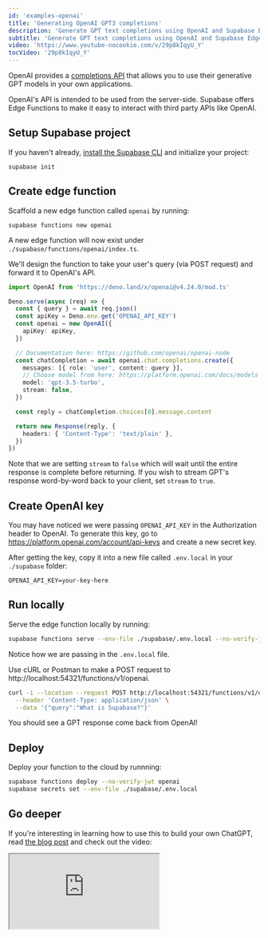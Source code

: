 ```yaml
---
id: 'examples-openai'
title: 'Generating OpenAI GPT3 completions'
description: 'Generate GPT text completions using OpenAI and Supabase Edge Functions.'
subtitle: 'Generate GPT text completions using OpenAI and Supabase Edge Functions.'
video: 'https://www.youtube-nocookie.com/v/29p8kIqyU_Y'
tocVideo: '29p8kIqyU_Y'
---
```


OpenAI provides a [completions API](https://platform.openai.com/docs/api-reference/completions) that allows you to use their generative GPT models in your own applications.

OpenAI's API is intended to be used from the server-side. Supabase offers Edge Functions to make it easy to interact with third party APIs like OpenAI.

## Setup Supabase project

If you haven't already, [install the Supabase CLI](/docs/guides/cli) and initialize your project:

```shell
supabase init
```

## Create edge function

Scaffold a new edge function called `openai` by running:

```shell
supabase functions new openai
```

A new edge function will now exist under `./supabase/functions/openai/index.ts`.

We'll design the function to take your user's query (via POST request) and forward it to OpenAI's API.

```ts index.ts
import OpenAI from 'https://deno.land/x/openai@v4.24.0/mod.ts'

Deno.serve(async (req) => {
  const { query } = await req.json()
  const apiKey = Deno.env.get('OPENAI_API_KEY')
  const openai = new OpenAI({
    apiKey: apiKey,
  })

  // Documentation here: https://github.com/openai/openai-node
  const chatCompletion = await openai.chat.completions.create({
    messages: [{ role: 'user', content: query }],
    // Choose model from here: https://platform.openai.com/docs/models
    model: 'gpt-3.5-turbo',
    stream: false,
  })

  const reply = chatCompletion.choices[0].message.content

  return new Response(reply, {
    headers: { 'Content-Type': 'text/plain' },
  })
})
```

Note that we are setting `stream` to `false` which will wait until the entire response is complete before returning. If you wish to stream GPT's response word-by-word back to your client, set `stream` to `true`.

## Create OpenAI key

You may have noticed we were passing `OPENAI_API_KEY` in the Authorization header to OpenAI. To generate this key, go to https://platform.openai.com/account/api-keys and create a new secret key.

After getting the key, copy it into a new file called `.env.local` in your `./supabase` folder:

```
OPENAI_API_KEY=your-key-here
```

## Run locally

Serve the edge function locally by running:

```bash
supabase functions serve --env-file ./supabase/.env.local --no-verify-jwt
```

Notice how we are passing in the `.env.local` file.

Use cURL or Postman to make a POST request to http://localhost:54321/functions/v1/openai.

```bash
curl -i --location --request POST http://localhost:54321/functions/v1/openai \
  --header 'Content-Type: application/json' \
  --data '{"query":"What is Supabase?"}'
```

You should see a GPT response come back from OpenAI!

## Deploy

Deploy your function to the cloud by runnning:

```bash
supabase functions deploy --no-verify-jwt openai
supabase secrets set --env-file ./supabase/.env.local
```

## Go deeper

If you're interesting in learning how to use this to build your own ChatGPT, read [the blog post](/blog/chatgpt-supabase-docs) and check out the video:

<div class="video-container">
  <iframe
    src="https://www.youtube-nocookie.com/embed/Yhtjd7yGGGA"
    frameBorder="1"
    allow="accelerometer; autoplay; clipboard-write; encrypted-media; gyroscope; picture-in-picture"
    allowFullScreen
  ></iframe>
</div>
